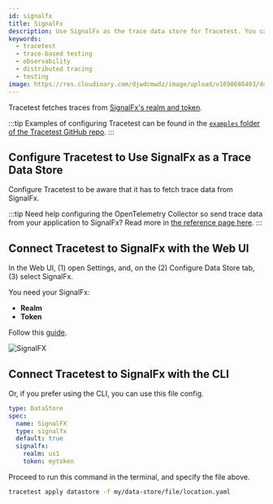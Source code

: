```yaml
---
id: signalfx
title: SignalFx
description: Use SignalFx as the trace data store for Tracetest. You can use the native connection from Tracetest to pull telemetry data directly from SignalFx.
keywords:
  - tracetest
  - trace-based testing
  - observability
  - distributed tracing
  - testing
image: https://res.cloudinary.com/djwdcmwdz/image/upload/v1698686403/docs/Blog_Thumbnail_14_rsvkmo.jpg
---
```


Tracetest fetches traces from [SignalFx's realm and token](https://docs.splunk.com/Observability/references/organizations.html).

:::tip
Examples of configuring Tracetest can be found in the [`examples` folder of the Tracetest GitHub repo](https://github.com/intelops/qualityTrace/tree/main/examples).
:::

## Configure Tracetest to Use SignalFx as a Trace Data Store

Configure Tracetest to be aware that it has to fetch trace data from SignalFx.

:::tip
Need help configuring the OpenTelemetry Collector so send trace data from your application to SignalFx? Read more in [the reference page here](/configuration/opentelemetry-collector-configuration-file-reference).
:::

## Connect Tracetest to SignalFx with the Web UI

In the Web UI, (1) open Settings, and, on the (2) Configure Data Store tab, (3) select SignalFx.

You need your SignalFx:

- **Realm**
- **Token**

Follow this [guide](https://docs.splunk.com/Observability/references/organizations.html).

![SignalFX](../img/SignalFX-settings.png)


## Connect Tracetest to SignalFx with the CLI

Or, if you prefer using the CLI, you can use this file config.

```yaml
type: DataStore
spec:
  name: SignalFX
  type: signalfx
  default: true
  signalfx:
    realm: us1
    token: mytoken
```

Proceed to run this command in the terminal, and specify the file above.

```bash
tracetest apply datastore -f my/data-store/file/location.yaml
```
